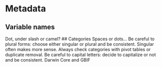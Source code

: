 # Metadata

## Variable names
Dot, under slash or camel?
## Categories
Spaces or dots…
Be careful to plural forms: choose either singular or plural and be consistent. Singular often makes more sense. Always check categories with pivot tables or duplicate removal.
Be careful to capital letters: decide to capitalize or not and be consistent.
Darwin Core and GBIF


